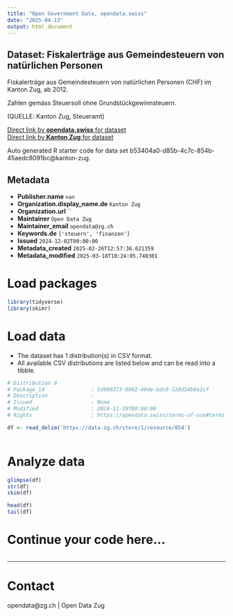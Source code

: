 ```yaml
---
title: "Open Government Data, opendata.swiss"
date: "2025-04-13"
output: html_document
---
```


## Dataset: Fiskalerträge aus Gemeindesteuern von natürlichen Personen

Fiskalerträge aus Gemeindesteuern von natürlichen Personen (CHF) im Kanton Zug, ab 2012.

Zahlen gemäss Steuersoll ohne Grundstückgewinnsteuern.

(QUELLE: Kanton Zug, Steueramt)

[Direct link by **opendata.swiss** for dataset](https://opendata.swiss/de/dataset/fiskalertrage-aus-gemeindesteuern-von-naturlichen-personen)<br>
[Direct link by **Kanton Zug** for dataset](https://www.zg.ch/behoerden/gesundheitsdirektion/statistikfachstelle/themen/oeffentliche-finanzen/steuerstatistik?ebene=e01&kennzahl=k01)

Auto generated R starter code for data set b53404a0-d85b-4c7c-854b-45aedc8091bc@kanton-zug.

## Metadata

- **Publisher.name** `nan`
- **Organization.display_name.de** `Kanton Zug`
- **Organization.url** ``
- **Maintainer** `Open Data Zug`
- **Maintainer_email** `opendata@zg.ch`
- **Keywords.de** `['steuern', 'finanzen']`
- **Issued** `2024-12-02T00:00:00`
- **Metadata_created** `2025-02-26T12:57:36.621359`
- **Metadata_modified** `2025-03-18T10:24:05.740301`


# Load packages

```r

library(tidyverse)
library(skimr)

```

# Load data

-   The dataset has 1 distribution(s) in CSV format.
-   All available CSV distributions are listed below and can be read into a tibble.

```r

# Distribution 0
# Package_id               : 5d990373-6602-49de-bdc9-528d24b9e1cf
# Description              : 
# Issued                   : None
# Modified                 : 2024-11-29T00:00:00
# Rights                   : https://opendata.swiss/terms-of-use#terms_by

df <- read_delim('https://data.zg.ch/store/1/resource/854')



```

# Analyze data

```r

glimpse(df)
str(df)
skim(df)

head(df)
tail(df)

```

# Continue your code here...

```r

```

------------------------------------------------------------------------

# Contact

opendata@zg.ch | Open Data Zug
